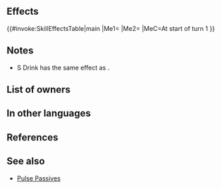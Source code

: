 {{Passive
|1name=S Drink
|1tagid=SID_Ｓドリンク
|1required=-
|1effect=At the start of turn 1, restores 99 HP and grants Special cooldown count-1.
|1cost=300
|type=B
|exclusive=1
|canUseMove={{MoveList|all}}
|canUseWeapon={{WeaponList|all}}
|properties=random_owner
}}
==Effects==
{{#invoke:SkillEffectsTable|main
|Me1={{Eft|Heal|99}}
|Me2={{Eft|Reduce Cooldown|1}}
|MeC=At start of turn 1
}}
==Notes==
* S Drink has the same effect as {{St|Quickened Pulse}}.
{{Start-of-turn healing}}
{{Start of turn Special modification}}
==List of owners==
{{Skill Hero List}}
==In other languages==
{{OtherLanguages
|japanese=Ｓドリンク
|german=G-Getränk
|spanishEU=Poción de vigor
|spanishLA=Poción de vigor
|french=Boisson S
|italian=Elisir speciale
|chineseTW=Ｓ飲料
|portuguese=Poção de vigor
}}
==References==
<references/>
==See also==
{{See also skills|cond=Description LIKE '%start of turn 1%grants%special cooldown count-%' AND Exclusive='1'}}
* [[Pulse Passives]]
{{Passives Navbox|B}}